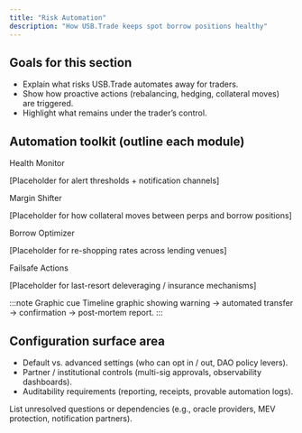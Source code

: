 ```yaml
---
title: "Risk Automation"
description: "How USB.Trade keeps spot borrow positions healthy"
---
```


<div className="usb-section">
  <h2>Goals for this section</h2>
  <ul className="usb-checklist">
    <li>Explain what risks USB.Trade automates away for traders.</li>
    <li>Show how proactive actions (rebalancing, hedging, collateral moves) are triggered.</li>
    <li>Highlight what remains under the trader’s control.</li>
  </ul>
</div>

<div className="usb-section">
  <h2>Automation toolkit (outline each module)</h2>
  <div className="usb-grid">
    <div className="usb-card">
      <span className="usb-card__eyebrow">Health Monitor</span>
      <p className="usb-card__body">[Placeholder for alert thresholds + notification channels]</p>
    </div>
    <div className="usb-card">
      <span className="usb-card__eyebrow">Margin Shifter</span>
      <p className="usb-card__body">[Placeholder for how collateral moves between perps and borrow positions]</p>
    </div>
    <div className="usb-card">
      <span className="usb-card__eyebrow">Borrow Optimizer</span>
      <p className="usb-card__body">[Placeholder for re-shopping rates across lending venues]</p>
    </div>
    <div className="usb-card">
      <span className="usb-card__eyebrow">Failsafe Actions</span>
      <p className="usb-card__body">[Placeholder for last-resort deleveraging / insurance mechanisms]</p>
    </div>
  </div>
  :::note Graphic cue
  Timeline graphic showing warning → automated transfer → confirmation → post-mortem report.
  :::
</div>

<div className="usb-section">
  <h2>Configuration surface area</h2>
  <ul className="usb-checklist">
    <li>Default vs. advanced settings (who can opt in / out, DAO policy levers).</li>
    <li>Partner / institutional controls (multi-sig approvals, observability dashboards).</li>
    <li>Auditability requirements (reporting, receipts, provable automation logs).</li>
  </ul>
  <p>List unresolved questions or dependencies (e.g., oracle providers, MEV protection, notification partners).</p>
</div>
